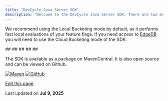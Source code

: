 ```yaml
---
title: "DevCycle Java Server SDK"
description: "Welcome to the DevCycle Java Server SDK. There are two modes for the SDK, Cloud bucketing (using the ) and Local Bucketing."
---
```


We recommend using the Local Bucketing mode by default, as it performs fast local evaluations of your feature flags. If you need access to [EdgeDB](https://docs.devcycle.com/platform/feature-flags/targeting/edgedb) you will need to use the Cloud Bucketing mode of the SDK.

<CardGroup>
  <Card title="InstallationInstalling the SDK" href="/sdk/server-side-sdks/java/java-install">
    ##
  </Card>
</CardGroup>

<CardGroup>
  <Card title="Getting StartedInitializing the SDK" href="/sdk/server-side-sdks/java/java-gettingstarted">
    ##
  </Card>
</CardGroup>

<CardGroup>
  <Card title="UsageUsing the SDK" href="/sdk/server-side-sdks/java/java-usage">
    ##
  </Card>
</CardGroup>

<CardGroup>
  <Card title="OpenFeatureHow to implement the OpenFeature Provider" href="/sdk/server-side-sdks/java/java-openfeature">
    ##
  </Card>
</CardGroup>

<CardGroup>
  <Card title="Example AppTry it out for yourself" href="/sdk/server-side-sdks/java/java-example">
    ##
  </Card>
</CardGroup>

The SDK is available as a package on MavenCentral. It is also open source and can be viewed on Github.

[![Maven](https://badgen.net/maven/v/maven-central/com.devcycle/java-server-sdk)](https://search.maven.org/artifact/com.devcycle/java-server-sdk) [![GitHub](/images/sdk/server-side-sdks/java/github/stars/devcyclehq/java-server-sdk.svg)](https://github.com/DevCycleHQ/java-server-sdk)

[Edit this page](https://github.com/devcyclehq/devcycle-docs/edit/main/docs/sdk/server-side-sdks/java/java.md)

Last updated on **Jul 9, 2025**
